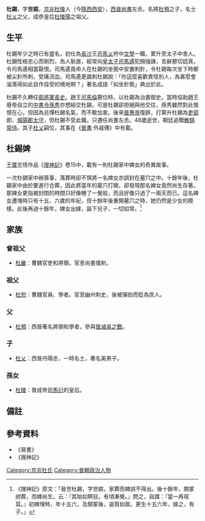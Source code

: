 '''杜錫'''，字'''世嘏'''，[[京兆|京兆]][[杜陵|杜陵]]人（今[[陝西|陝西]][[西安|西安]]），[[西晉|西晉]][[尚書|尚書]]左丞。名將[[杜預|杜預]]之子，名士[[杜乂|杜乂]]之父，成恭皇后[[杜陵陽|杜陵陽]]之祖父。

==生平==
杜錫年少之時已有盛名，初仕為[[長沙|長沙]]王[[司馬乂|司馬乂]]府中[[文學|文學]]一職，累升至太子中舍人。杜錫性格忠心而剛烈，為人耿直，經常向[[皇太子|皇太子]][[司馬遹|司馬遹]]犯顏強諫，言辭懇切認真，令司馬遹相當厭恨。司馬遹竟命人在杜錫的坐氈中安置刺針，令杜錫每次坐下時都被尖針所刺，受痛流血。司馬遹更諷刺杜錫說：「你這麼喜歡責怪別人，為甚麼會淪落得如此自作自受的境地啊？」著名成語「如坐針氈」典出於此。

杜錫不久轉任[[衛將軍|衛將軍]][[長史|長史]]。趙王[[司馬倫|司馬倫]]篡位時，以杜錫為治書御史。當時協助趙王廢帝自立的[[中書令|中書令]][[孙秀_(西晋)|孫秀]]亦想結交杜錫，可是杜錫卻拒絕與他交往，孫秀雖然對此懷恨在心，但因為忌憚杜錫名氣，而不敢加害。後來[[晉惠帝|晉惠帝]]復辟，打算升杜錫為[[吏部|吏部]]郎、[[城陽郡|城陽郡]][[太守|太守]]，但杜錫不受此職，只遷任尚書左丞。48歲逝世，朝廷追贈[[散騎常侍|散騎常侍]]。其子[[杜乂|杜乂]]嗣位，其事在《[[晉書|晉書]]·外戚傳》中有載。

==杜錫婢==
[[干寶|干寶]]志怪作品《[[搜神記|搜神記]]》卷15中，載有一則杜錫家中婢女的奇異故事。

一次杜錫家中辦喪事，落葬時卻不慎將一名婢女亦誤封在墓穴之中。十餘年後，杜錫家中由於要進行合葬，因此將當年的墓穴打開，卻發現那名婢女竟然尚生存著。那婢女更指被封閉的時間只好像睡了一覺般，而且好像只過了一兩天而已。這名婢女遭埋時只有十五、六歲的年紀，但十餘年後重開墓穴之時，她仍然是少女的模樣。此後再過十餘年，婢女出嫁，誕下兒子，一切如常。<ref>《搜神記》原文：「晉世杜錫，字世嘏，家葬而婢誤不得出。後十餘年，開冢祔葬，而婢尚生。云：『其始如瞑目。有頃漸覺。』問之，自謂：『當一再宿耳。』初婢埋時，年十五六，及開冢後，姿質如故。更生十五六年，嫁之，有子。」</ref>

==家族==
===曾祖父===
*[[杜畿|杜畿]]：曹魏官吏和將領，官至尚書僕射。
===祖父===
*[[杜恕|杜恕]]：曹魏官員、學者。官至幽州刺史，後被彈劾而貶為庶人。
===父===
*[[杜預|杜預]]：西晉著名將領和學者，參與[[晉滅吳之戰|晉滅吳之戰]]。 
===子===
*[[杜乂|杜乂]]：西晉丹陽丞，一時名士，著名美男子。
===孫女===
*[[杜陵_(皇后)|杜陵]]：晉成帝[[司馬衍|司馬衍]]的皇后。

==備註==
{{reflist}}

==參考資料==
* 《晉書》
* 《搜神記》

[[Category:京兆杜氏|Category:京兆杜氏]]
[[Category:晉朝政治人物|Category:晉朝政治人物]]